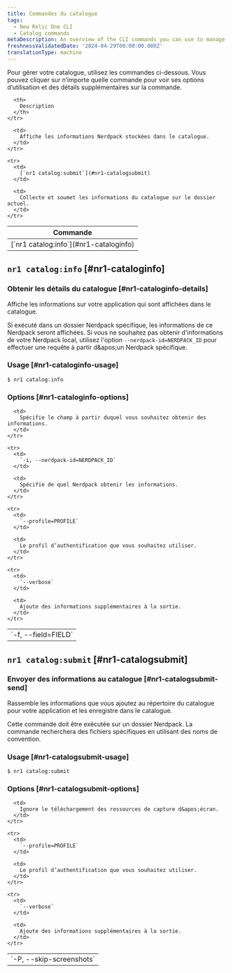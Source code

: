 ```yaml
---
title: Commandes du catalogue
tags:
  - New Relic One CLI
  - Catalog commands
metaDescription: An overview of the CLI commands you can use to manage your New Relic app catalog information.
freshnessValidatedDate: '2024-04-29T00:00:00.000Z'
translationType: machine
---
```


Pour gérer votre catalogue, utilisez les commandes ci-dessous. Vous pouvez cliquer sur n’importe quelle commande pour voir ses options d’utilisation et des détails supplémentaires sur la commande.

<table>
  <thead>
    <tr>
      <th>
        Commande
      </th>

      <th>
        Description
      </th>
    </tr>
  </thead>

  <tbody>
    <tr>
      <td>
        [`nr1 catalog:info`](#nr1-cataloginfo)
      </td>

      <td>
        Affiche les informations Nerdpack stockées dans le catalogue.
      </td>
    </tr>

    <tr>
      <td>
        [`nr1 catalog:submit`](#nr1-catalogsubmit)
      </td>

      <td>
        Collecte et soumet les informations du catalogue sur le dossier actuel.
      </td>
    </tr>
  </tbody>
</table>

## `nr1 catalog:info` [#nr1-cataloginfo]

### Obtenir les détails du catalogue [#nr1-cataloginfo-details]

Affiche les informations sur votre application qui sont affichées dans le catalogue.

Si exécuté dans un dossier Nerdpack spécifique, les informations de ce Nerdpack seront affichées. Si vous ne souhaitez pas obtenir d&apos;informations de votre Nerdpack local, utilisez l&apos;option `--nerdpack-id=NERDPACK_ID` pour effectuer une requête à partir d&amp;apos;un Nerdpack spécifique.

### Usage [#nr1-cataloginfo-usage]

`$ nr1 catalog:info`

### Options [#nr1-cataloginfo-options]

<table>
  <tbody>
    <tr>
      <td>
        `-f, --field=FIELD`
      </td>

      <td>
        Spécifie le champ à partir duquel vous souhaitez obtenir des informations.
      </td>
    </tr>

    <tr>
      <td>
        `-i, --nerdpack-id=NERDPACK_ID`
      </td>

      <td>
        Spécifie de quel Nerdpack obtenir les informations.
      </td>
    </tr>

    <tr>
      <td>
        `--profile=PROFILE`
      </td>

      <td>
        Le profil d’authentification que vous souhaitez utiliser.
      </td>
    </tr>

    <tr>
      <td>
        `--verbose`
      </td>

      <td>
        Ajoute des informations supplémentaires à la sortie.
      </td>
    </tr>
  </tbody>
</table>

## `nr1 catalog:submit` [#nr1-catalogsubmit]

### Envoyer des informations au catalogue [#nr1-catalogsubmit-send]

Rassemble les informations que vous ajoutez au répertoire du catalogue pour votre application et les enregistre dans le catalogue.

Cette commande doit être exécutée sur un dossier Nerdpack. La commande recherchera des fichiers spécifiques en utilisant des noms de convention.

### Usage [#nr1-catalogsubmit-usage]

`$ nr1 catalog:submit`

### Options [#nr1-catalogsubmit-options]

<table>
  <tbody>
    <tr>
      <td>
        `-P, --skip-screenshots`
      </td>

      <td>
        Ignore le téléchargement des ressources de capture d&apos;écran.
      </td>
    </tr>

    <tr>
      <td>
        `--profile=PROFILE`
      </td>

      <td>
        Le profil d’authentification que vous souhaitez utiliser.
      </td>
    </tr>

    <tr>
      <td>
        `--verbose`
      </td>

      <td>
        Ajoute des informations supplémentaires à la sortie.
      </td>
    </tr>
  </tbody>
</table>